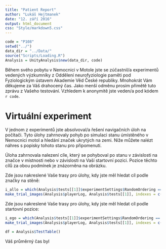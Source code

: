```yaml
---
title: "Patient Report"
author: "Lukáš Hejtmanek"
date: "12. září 2016"
output: html_document
css: "Style/markdown5.css"
---
```


```r
code = "P108"
setwd("../")
data_dir = "../Data/"
source("Scripts/Loading.R")
Analysis = UnityAnalysis$new(data_dir, code)
```

Během svého pobytu v Nemocnici v Motole jste se zúčastnil/a experimentů vedených výzkumníky z Oddělení neurofyziologie paměti pod Fyziologickým ústavem Akademie Věd České republiky. Mnohokrát Vám děkujeme za Váš drahocený čas. Jako menší odměnu prosím přimětě tuto zprávu z Vašeho testování. Vzhledem k anonymitě jste veden/a pod kódem ```r code```.

# Virtuální experiment
V jednom z experimentů jste absolvoval/a řešení navigačních úloh na počítači. Tyto úlohy zahrnovaly pohyb po simulaci stanu úmístěného v Nemocnici motol a hledání značek ukrytých na zemi. Níže můžete nalézt náhres s popisky tohoto stanu pro připomenutí.

Úloha zahrnovala nalezení cíle, který se pohyboval po stanu v závislosti na značce v místnosti nebo v závislosti na Vaší startovní pozici. Pozice těchto cílů za obou podmínek je znázorněna na obrázku.

Zde jsou nakreslené Vaše trasy pro úlohy, kdy jste měl hledat cíl podle značky na stěně:
```r
i_allo = which(Analysis$tests[[1]]$experimentSettings$RandomOrdering == "Allo")
make_trial_images(Analysis$playerLog, Analysis$tests[[1]], indexes = c(i_allo))
```


Zde jsou nakreslené Vaše trasy pro úlohy, kdy jste měl hledat cíl podle startovní pozice:
```r
i_ego = which(Analysis$tests[[1]]$experimentSettings$RandomOrdering == "Ego")
make_trial_images(Analysis$playerLog, Analysis$tests[[1]], indexes = c(i_ego))
```

```r
df = Analysis$TestTable()
```

Váš průměrný čas byl